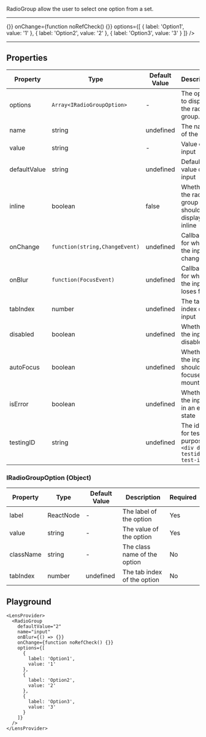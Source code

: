 
RadioGroup allow the user to select one option from a set.

---

<LensProvider>
  <RadioGroup
    defaultValue="2"
    name="input"
    onBlur={() => {}}
    onChange={function noRefCheck() {}}
    options={[
      {
        label: 'Option1',
        value: '1'
      },
      {
        label: 'Option2',
        value: '2'
      },
      {
        label: 'Option3',
        value: '3'
      }
    ]}
  />
</LensProvider>

---

## Properties

|Property|Type|Default Value|Description|Required|
|---|---|---|---|---|
|options|`Array<IRadioGroupOption>`|-|The options to display in the radio group.|Yes|
|name|string|undefined|The name of the input|No|
|value|string|-|Value of the input|No|
|defaultValue|string|undefined|Default value of the input|No|
|inline|boolean|false|Whether the radio group should be displayed inline|No|
|onChange|`function(string,ChangeEvent)`|undefined|Callback for when the input changes|No|
|onBlur |`function(FocusEvent)`|undefined|Callback for when the input loses focus|No|
|tabIndex|number|undefined|The tab index of the input|No|
|disabled|boolean|undefined|Whether the input is disabled|No|
|autoFocus|boolean|undefined|Whether the input should be focused on mount|No|
|isError|boolean|undefined|Whether the input is in an error state|No|
|testingID| string | undefined | The id used for testing purposes.<br/>`<div data-testid="my-test-id"/>` |No|


### IRadioGroupOption (Object)

|Property|Type|Default Value|Description|Required|
|---|---|---|---|---|
|label|ReactNode|-|The label of the option|Yes|
|value|string|-|The value of the option|Yes|
|className|string|-|The class name of the option|No|
|tabIndex|number|undefined|The tab index of the option|No|


## Playground

```tsx live
<LensProvider>
  <RadioGroup
    defaultValue="2"
    name="input"
    onBlur={() => {}}
    onChange={function noRefCheck() {}}
    options={[
      {
        label: 'Option1',
        value: '1'
      },
      {
        label: 'Option2',
        value: '2'
      },
      {
        label: 'Option3',
        value: '3'
      }
    ]}
  />
</LensProvider>
```